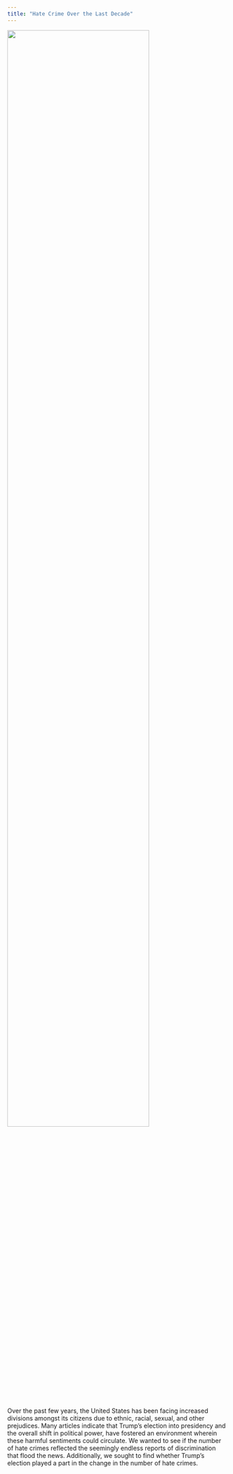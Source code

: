 ```yaml
---
title: "Hate Crime Over the Last Decade"
---
```


<img src="hate_crime_img.jpg" style="width:80%">

Over the past few years, the United States has been facing increased divisions amongst its citizens due to ethnic, racial, sexual, and other prejudices. Many articles indicate that Trump's election into presidency and the overall shift in political power, have fostered an environment wherein these harmful sentiments could circulate. We wanted to see if the number of hate crimes reflected the seemingly endless reports of discrimination that flood the news. Additionally, we sought to find whether Trump's election played a part in the change in the number of hate crimes. 